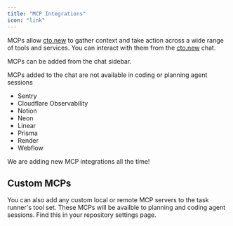 ```yaml
---
title: "MCP Integrations"
icon: "link"
---
```


MCPs allow [cto.new](http://cto.new) to gather context and take action across a wide range of tools and services. You can interact with them from the [cto.new](http://cto.new) chat.

MCPs can be added from the chat sidebar.

<Note>
  MCPs added to the chat are not available in coding or planning agent sessions
</Note>

- Sentry
- Cloudflare Observability
- Notion
- Neon
- Linear
- Prisma
- Render
- Webflow

We are adding new MCP integrations all the time!

## Custom MCPs

You can also add any custom local or remote MCP servers to the task runner's tool set. These MCPs will be availble to planning and coding agent sessions. Find this in your repository settings page.